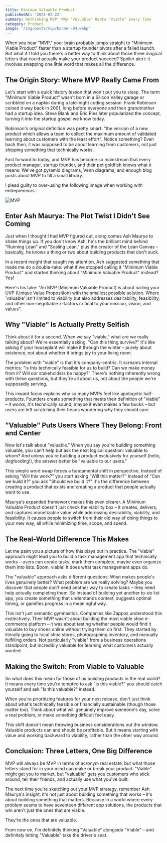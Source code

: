 ```yaml
---
title: Minimum Valuable Product
publishedAt: '2025-05-22'
summary: Rethinking MVP: Why "Valuable" Beats "Viable" Every Time
category: Product
image: '/img/posts/mvp/banner-04.webp'
---
```



When you hear "MVP," your brain probably jumps straight to "Minimum Viable Product" faster than a startup founder pivots after a failed launch. But what if I told you there's a better way to think about those three magical letters that could actually make your product succeed? Spoiler alert: it involves swapping one little word that makes all the difference.

## The Origin Story: Where MVP Really Came From

Let's start with a quick history lesson that won't put you to sleep. The term "Minimum Viable Product" wasn't born in a Silicon Valley garage or scribbled on a napkin during a late-night coding session. Frank Robinson coined it way back in 2001, long before everyone and their grandmother had a startup idea. Steve Blank and Eric Ries later popularized the concept, turning it into the startup gospel we know today.

Robinson's original definition was pretty smart: "the version of a new product which allows a team to collect the maximum amount of validated learning about customers with the least effort". Notice something? Even back then, it was supposed to be about learning from customers, not just shipping something that technically works.

Fast forward to today, and MVP has become so mainstream that every product manager, startup founder, and their pet goldfish knows what it means. We've got pyramid diagrams, Venn diagrams, and enough blog posts about MVP to fill a small library. 

I plead guilty to over-using the following image when working with entrepreneurs.

![MVP](/img/posts/mvp/mvp.png)


## Enter Ash Maurya: The Plot Twist I Didn't See Coming

Just when I thought I had MVP figured out, along comes Ash Maurya to shake things up. If you don't know Ash, he's the brilliant mind behind "Running Lean" and "Scaling Lean," plus the creator of the Lean Canvas – basically, he knows a thing or two about building products that don't suck. 

In a recent insight that caught my attention, Ash suggested something that made me do a double-take: what if we stopped calling it "Minimum Viable Product" and started thinking about "Minimum Valuable Product" instead? Yes!

Here's his take: "An MVP (Minimum Valuable Product) is about nailing your UVP (Unique Value Proposition) with the smallest possible solution. Where 'valuable' isn't limited to viability but also addresses desirability, feasibility, and other non-negotiable x-factors critical to your mission, vision, and values".

<YouTube id="b7Gxihlfq-0"/>


## Why "Viable" Is Actually Pretty Selfish

Think about it for a second. When we say "viable," what are we really talking about? We're essentially asking, "Can this thing survive?" It's like asking if your houseplant will make it through the winter – purely about existence, not about whether it brings joy to your living room.

The problem with "viable" is that it's company-centric. It screams internal metrics: "Is this technically feasible for us to build? Can we make money from it? Will our stakeholders be happy?" There's nothing inherently wrong with these questions, but they're all about us, not about the people we're supposedly serving.

This inward focus explains why so many MVPs feel like apologetic half-products. Founders create something that meets their definition of "viable" – it works, it's technically sound, maybe it even makes a few bucks – but users are left scratching their heads wondering why they should care.

## "Valuable" Puts Users Where They Belong: Front and Center

Now let's talk about "valuable." When you say you're building something valuable, you can't help but ask the next logical question: valuable to whom? And unless you're building a product exclusively for yourself (hello, dogfooding!), the answer better be "valuable to our users."

This simple word swap forces a fundamental shift in perspective. Instead of asking "Will this work?" you start asking "Will this matter?" Instead of "Can we build it?" you ask "Should we build it?" It's the difference between creating a product that exists and creating a product that people actually want to use.

Maurya's expanded framework makes this even clearer. A Minimum Valuable Product doesn't just check the viability box – it creates, delivers, and captures monetizable value while addressing desirability, viability, and feasibility. It causes people to switch from their old way of doing things to your new way, all while minimizing time, scope, and spend.

## The Real-World Difference This Makes

Let me paint you a picture of how this plays out in practice. The "viable" approach might lead you to build a task management app that technically works – users can create tasks, mark them complete, maybe even organize them into lists. Boom, viable! It does what task management apps do.

The "valuable" approach asks different questions: What makes people's lives genuinely better? What problem are we really solving? Maybe you discover that people don't need another way to create tasks – they need help actually completing them. So instead of building yet another to-do list app, you create something that understands context, suggests optimal timing, or gamifies progress in a meaningful way.

This isn't just semantic gymnastics. Companies like Zappos understood this instinctively. Their MVP wasn't about building the most viable shoe e-commerce platform – it was about testing whether people would find it valuable to buy shoes online without trying them on first. They started by literally going to local shoe stores, photographing inventory, and manually fulfilling orders. Not particularly "viable" from a business operations standpoint, but incredibly valuable for learning what customers actually wanted.

## Making the Switch: From Viable to Valuable

So what does this mean for those of us building products in the real world? It means every time you're tempted to ask "Is this viable?" you should catch yourself and ask "Is this valuable?" instead.

When you're prioritizing features for your next release, don't just think about what's technically feasible or financially sustainable (though those matter too). Think about what will genuinely improve someone's day, solve a real problem, or make something difficult feel easy.

This shift doesn't mean throwing business considerations out the window. Valuable products can and should be profitable. But it means starting with value and working backward to viability, rather than the other way around.

## Conclusion: Three Letters, One Big Difference

MVP will always be MVP in terms of acronym real estate, but what those letters stand for in your mind can make or break your product. "Viable" might get you to market, but "valuable" gets you customers who stick around, tell their friends, and actually use what you've built.

The next time you're sketching out your MVP strategy, remember Ash Maurya's insight: it's not just about building something that works – it's about building something that matters. Because in a world where every problem seems to have seventeen different app solutions, the products that win aren't just the ones that are viable.

They're the ones that are valuable.

From now on, I'm definitely thinking "Valuable" alongside "Viable" – and definitely letting "Valuable" take the driver's seat.


